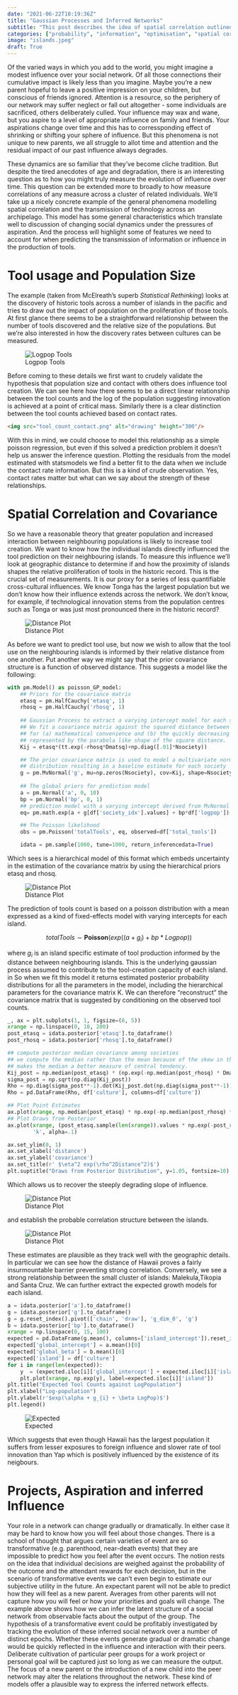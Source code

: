 ```yaml
---
date: "2021-06-22T10:19:36Z"
title: "Gaussian Processes and Inferred Networks"
subtitle: "This post describes the idea of spatial correlation outlined using a gaussian process model"
categories: ["probability", "information", "optimisation", "spatial correlation", "gaussian_process"]
image: "islands.jpeg"
draft: True
---
```


Of the varied ways in which you add to the world, you might imagine a modest influence over your social network. Of all those connections their cumulative impact is likely less than you imagine. Maybe you're a new parent hopeful to leave a positive impression on your children, but conscious of friends ignored. Attention is a resource, so the periphery of our network may suffer neglect or fall out altogether - some individuals are sacrificed, others deliberately culled. Your influence may wax and wane, but you aspire to a level of appropriate influence on family and friends. Your aspirations change over time and this has to corressponding effect of shrinking or shifting your sphere of influence. But this phenomena is not unique to new parents, we all struggle to allot time and attention and the residual impact of our past influence always degrades.

These dynamics are so familiar that they've become cliche tradition. But despite the tired anecdotes of age and degradation, there is an interesting question as to how you might truly measure the evolution of influence over time. This question can be extended more to broadly to how measure correlations of any measure across a cluster of related individuals. We'll take up a nicely concrete example of the general phenomena modelling spatial correlation and the transmission of technology across an archipelago. This model has some general characteristics which translate well to discussion of changing social dynamics under the pressures of aspiration. And the process will highlight some of features we need to account for when predicting the transmission of information or influence in the production of tools.

# Tool usage and Population Size

The example (taken from McElreath's superb *Statistical Rethinking*) looks at the discovery of historic tools across a number of islands in the pacific and tries to draw out the impact of population on the proliferation of those tools. At first glance there seems to be a straightforward relationship between the number of tools discovered and the relative size of the populations. But we're also interested in how the discovery rates between cultures can be measured. 

![Logpop Tools](logpop_tools.png)

Before coming to these details we first want to crudely validate the hypothesis that population size and contact with others does influence tool creation. We can see here how there seems to be a direct linear relationship between the tool counts and the log of the population suggesting innovation is achieved at a point of critical mass. Similarly there is a clear distinction between the tool counts achieved based on contact rates.

```html
<img src="tool_count_contact.png" alt="drawing" height="300"/>
```

With this in mind, we could choose to model this relationship as a simple poisson regression, but even if this solved a prediction problem it doesn't help us answer the inference question. Plotting the residuals from the model estimated with statsmodels we find a better fit to the data when we include the contact rate information. But this is a kind of crude observation. Yes, contact rates matter but what can we say about the strength of these relationships.

# Spatial Correlation and Covariance

So we have a reasonable theory that greater population and increased interaction between neighbouring populations is likely to increase tool creation. We want to know how the individual islands directly influenced the tool prediction on their neighbouring islands. To measure this influence we'll look at geographic distance to determine if and how the proximity of islands shapes the relative proliferation of tools in the historic record. This is the crucial set of measurements. It is our proxy for a series of less quantifiable cross-cultural influences. We know Tonga has the largest population but we don't know how their influence extends across the network. We don't know, for example, if technological innovation stems from the population centres such as Tonga or was just most pronounced there in the historic record?  

![Distance Plot](distance_plot.png)

As before we want to predict tool use, but now we wish to allow that the tool use on the neighbouring islands is informed by their relative distance from one another. Put another way we might say that the prior covariance structure is a function of observed distance. This suggests a model like the following: 

```python
with pm.Model() as poisson_GP_model:
    ## Priors for the covariance matrix
    etasq = pm.HalfCauchy('etasq', 1)
    rhosq = pm.HalfCauchy('rhosq', 1)
    
    ## Gaussian Process to extract a varying intercept model for each society
    ## We fit a covariance matrix against the squared distance between islands
    ## for (a) mathematical convenience and (b) the quickly decreasing influence
    ## represented by the parabola like shape of the square distance. 
    Kij = etasq*(tt.exp(-rhosq*Dmatsq)+np.diag([.01]*Nsociety))

    ## The prior covariance matrix is used to model a multivariate normal distribution 
    ## distribution resulting in a baseline estimate for each society
    g = pm.MvNormal('g', mu=np.zeros(Nsociety), cov=Kij, shape=Nsociety)
    
    ## The global priors for prediction model
    a = pm.Normal('a', 0, 10)
    bp = pm.Normal('bp', 0, 1)
    ## prediction model with a varying intercept derived from MvNormal
    eq= pm.math.exp(a + g[df['society_idx'].values] + bp*df['logpop'])

    ## The Poisson likelihood
    obs = pm.Poisson('totalTools', eq, observed=df['total_tools'])

    idata = pm.sample(1000, tune=1000, return_inferencedata=True)

```

Which sees is a hierarchical model of this format which embeds uncertainty in the estimation of the covariance matrix by using the hierarchical priors etasq and rhosq.

![Distance Plot](model_structure.svg)

The prediction of tools count is based on a poisson distribution with a mean expressed as a kind of fixed-effects model with varying intercepts for each island. 

$$ totalTools \sim \mathbf{Poisson}(exp((a + g_{i}) + bp*Logpop)) $$

where $g_{i}$ is an island specific estimate of tool production informed by the distance between neighbouring islands. This is the underlying gaussian process assumed to contribute to the tool-creation capacity of each island. in So when we fit this model it returns estimated posterior probability distributions for all the parameters in the model, including the hierarchical parameters for the covariance matrix K. We can therefore "reconstruct" the covariance matrix that is suggested by conditioning on the observed tool counts. 

```python
_, ax = plt.subplots(1, 1, figsize=(8, 5))
xrange = np.linspace(0, 10, 200)
post_etasq = idata.posterior['etasq'].to_dataframe()
post_rhosq = idata.posterior['rhosq'].to_dataframe()

## compute posterior median covariance among societies
## we compute the median rather than the mean because of the skew in the distribution
## makes the median a better measure of central tendency.
Kij_post = np.median(post_etasq) * (np.exp(-np.median(post_rhosq) * Dmatsq) + np.diag([.01] * Nsociety))
sigma_post = np.sqrt(np.diag(Kij_post))
Rho = np.diag(sigma_post**-1).dot(Kij_post.dot(np.diag(sigma_post**-1)))
Rho = pd.DataFrame(Rho, df['culture'], columns=df['culture'])

## Plot Point Estimates
ax.plot(xrange, np.median(post_etasq) * np.exp(-np.median(post_rhosq) * xrange**2), 'k', legend='Median')
## Plot Draws from Posterior
ax.plot(xrange, (post_etasq.sample(len(xrange)).values * np.exp(-post_rhosq.sample(len(xrange)).values * xrange**2)).T,
        'k', alpha=.1)

ax.set_ylim(0, 1)
ax.set_xlabel('distance')
ax.set_ylabel('covariance')
ax.set_title(r' $\eta^2 exp(\rho^2Distance^2)$')
plt.suptitle("Draws from Posterior Distribution", y=1.05, fontsize=10)

```
Which allows us to recover the steeply degrading slope of influence. 

![Distance Plot](draws_from_posterior.png)

and establish the probable correlation structure between the islands. 

![Distance Plot](inferred_corr.png)

These estimates are plausible as they track well with the geographic details. In particular we can
see how the distance of Hawaii proves a fairly insurmountable barrier preventing strong correlation. Conversely, we see a strong relationship between the small cluster of islands: Malekula,Tikopia and Santa Cruz. We can further extract the expected growth models for each island.

```python
a = idata.posterior['a'].to_dataframe()
g = idata.posterior['g'].to_dataframe()
g = g.reset_index().pivot(['chain', 'draw'], 'g_dim_0', 'g')
b = idata.posterior['bp'].to_dataframe()
xrange = np.linspace(0, 15, 100)
expected = pd.DataFrame(g.mean(), columns=['island_intercept']).reset_index(drop=True) 
expected['global_intercept'] = a.mean()[0]
expected['global_beta'] = b.mean()[0]
expected['island'] = df['culture']
for i in range(len(expected)):
    y  = (expected.iloc[i]['global_intercept'] + expected.iloc[i]['island_intercept']) + expected.iloc[i]['global_beta']*xrange
    plt.plot(xrange, np.exp(y), label=expected.iloc[i]['island']) 
plt.title("Expected Tool Counts against LogPopulation")
plt.xlabel("Log-population")
plt.ylabel(r'$exp(\alpha + g_{i} + \beta LogPop)$')
plt.legend()

```

![Expected](expected_tool_count.png)

Which suggests that even though Hawaii has the largest population it suffers from lesser exposures to foreign influence and slower rate of tool innovation than Yap which is positively influenced by the existence of its neigbours. 

# Projects, Aspiration and inferred Influence
Your role in a network can change gradually or dramatically. In either case it may be hard to know how you will feel about those changes. There is a school of thought that argues certain varieties of event are so transformative (e.g. parenthood, near-death events) that they are impossible to predict how you feel after the event occurs. The notion rests on the idea that individual decisions are weighed against the probability of the outcome and the attendant rewards for each decision, but in the scenario of transformative events we can't even begin to estimate our subjective utility in the future. An expectant parent will not be able to predict how they will feel as a new parent. Averages from other parents will not capture how you will feel or how your priorities and goals will change. The example above shows how we can infer the latent structure of a social network from observable facts about the output of the group. The hypothesis of a transformative event could be profitably investigated by tracking the evolution of these inferred social network over a number of distinct epochs. Whether these events generate gradual or dramatic change would be quickly reflected in the influence and interaction with their peers. Deliberate cultivation of particular peer groups for a work project or personal goal will be captured just so long as we can measure the output. The focus of a new parent or the introduction of a new child into the peer network may alter the relations throughout the network. These kind of models offer a plausible way to express the inferred network effects. 
